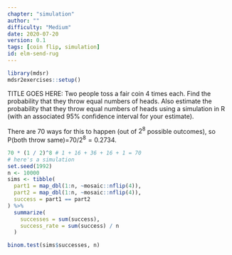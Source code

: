```yaml
---
chapter: "simulation"
author: ""
difficulty: "Medium"
date: 2020-07-20 
version: 0.1
tags: [coin flip, simulation]
id: elm-send-rug
---
```


```r
library(mdsr)
mdsr2exercises::setup()
```

TITLE GOES HERE: Two people toss a fair coin 4 times each.  Find the probability that they throw equal numbers of heads.  Also estimate the probability that they throw equal numbers of heads using a simulation in R (with an associated 95% confidence interval for your estimate). 

<!--begin-answer-->
There are 70 ways for this to happen (out of $2^8$ possible outcomes), so P(both throw same)=$70/2^8=0.2734$.

```r
70 * (1 / 2)^8 # 1 + 16 + 36 + 16 + 1 = 70
# here's a simulation
set.seed(1992)
n <- 10000
sims <- tibble(
  part1 = map_dbl(1:n, ~mosaic::nflip(4)),
  part2 = map_dbl(1:n, ~mosaic::nflip(4)),
  success = part1 == part2
) %>%
  summarize(
    successes = sum(success),
    success_rate = sum(success) / n
  )

binom.test(sims$successes, n)
```
<!--end-answer-->




